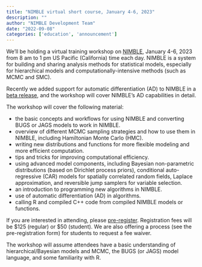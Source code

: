 ```yaml
---
title: "NIMBLE virtual short course, January 4-6, 2023"
description: ""
author: "NIMBLE Development Team"
date: "2022-09-08"
categories: ['education', 'announcement']
---
```


We’ll be holding a virtual training workshop on [NIMBLE](https://web.archive.org/web/20250518104503/http://r-nimble.org/), January 4-6, 2023 from 8 am to 1 pm US Pacific (California) time each day. NIMBLE is a system for building and sharing analysis methods for statistical models, especially for hierarchical models and computationally-intensive methods (such as MCMC and SMC).

Recently we added support for automatic differentiation (AD) to NIMBLE in a [beta release](https://web.archive.org/web/20250518104503/https://r-nimble.org/beta-version-of-nimble-with-automatic-differentiation-including-hmc-sampling-and-laplace-approximation), and the workshop will cover NIMBLE’s AD capabilities in detail.

The workshop will cover the following material:

  * the basic concepts and workflows for using NIMBLE and converting BUGS or JAGS models to work in NIMBLE.
  * overview of different MCMC sampling strategies and how to use them in NIMBLE, including Hamiltonian Monte Carlo (HMC).
  * writing new distributions and functions for more flexible modeling and more efficient computation.
  * tips and tricks for improving computational efficiency.
  * using advanced model components, including Bayesian non-parametric distributions (based on Dirichlet process priors), conditional auto-regressive (CAR) models for spatially correlated random fields, Laplace approximation, and reversible jump samplers for variable selection.
  * an introduction to programming new algorithms in NIMBLE.
  * use of automatic differentiation (AD) in algorithms.
  * calling R and compiled C++ code from compiled NIMBLE models or functions.

If you are interested in attending, please [pre-register](https://web.archive.org/web/20250518104503/https://forms.gle/8NuUcDJtMUGxCHv78). Registration fees will be $125 (regular) or $50 (student). We are also offering a process (see the pre-registration form) for students to request a fee waiver.

The workshop will assume attendees have a basic understanding of hierarchical/Bayesian models and MCMC, the BUGS (or JAGS) model language, and some familiarity with R.

